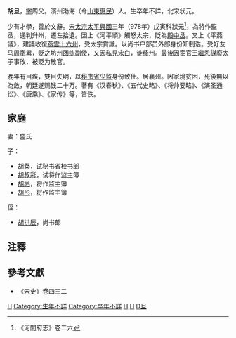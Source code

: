 '''胡旦'''，[[表字|字]]周父。濱州渤海（今[[山东省|山東]][[惠民县|惠民]]）人。生卒年不詳，北宋状元。

少有才學，善於文辭。[[宋太宗|宋太宗]][[太平興國|太平興國]]三年（978年）戊寅科狀元<ref>《河間府志》卷二六</ref>，為將作監丞，通判升州，遷左拾遺。因上《河平頌》觸怒太宗，貶為[[殿中丞|殿中丞]]。又上《平燕議》，建議收復[[燕雲十六州|燕雲十六州]]，受太宗賞識。以尚书户部员外郎身份知制诰。受好友马周牽累，贬之坊州[[团练|团练]]副使，又因私見[[宋白|宋白]]，徙绛州。最後因宦官[[王繼恩|王繼恩]]謀廢太子事敗，被贬为散官。

晚年有目疾，雙目失明，以[[秘书省|秘书省]][[少监|少监]]身份致仕。居襄州。因家境贫困，死後無以為斂，朝廷遂赐钱二十万。著有《汉春秋》、《五代史略》、《将帅要略》、《演圣通讼》、《唐乘》、《家传》等，皆佚。

==家庭==
妻：盛氏

子：
*[[胡粲|胡粲]]，试秘书省校书郎
*[[胡叔彩|胡叔彩]]，试将作监主簿
*[[胡彬|胡彬]]，将作监主簿
*[[胡彤|胡彤]]，将作监主簿
侄：
*[[胡拱辰|胡拱辰]]，尚书郎

==注釋==
<div class="references-small">
<references />
</div>

==參考文獻==
* 《宋史》卷四三二

[[Category:宋朝狀元|H]]
[[Category:生年不詳|Category:生年不詳]]
[[Category:卒年不詳|Category:卒年不詳]]
[[Category:太平興國三年戊寅科進士|H]]
[[Category:惠民人|H]]
[[Category:胡姓|D旦]]